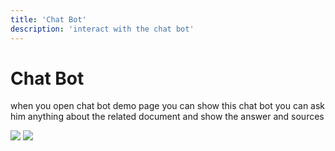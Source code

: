 ```yaml
---
title: 'Chat Bot'
description: 'interact with the chat bot'
---
```


# Chat Bot

when you open chat bot demo page you can show this chat bot you can ask him anything about the related document and show the answer and sources

![](/images/chat/chat-1.png)
![](/images/chat/chat-2.png)

